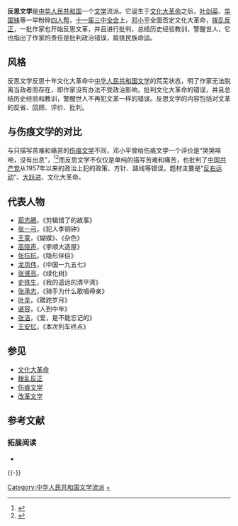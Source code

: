 '''反思文学'''是[[中华人民共和国|中华人民共和国]]一个[[文学|文学]]流派。它诞生于[[文化大革命|文化大革命]]之后，[[叶剑英|叶剑英]]、[[华国锋|华国锋]]等一举粉碎[[四人帮|四人帮]]，[[十一届三中全会|十一届三中全会]]上，[[邓小平|邓小平]]全面否定文化大革命，[[拨乱反正|拨乱反正]]，一批作家也开始反思文革，并且进行批判，总结历史经验教训，警醒世人，它也指出了作家的责任是批判政治错误，肩挑民族命运。

==风格==
反思文学反思十年文化大革命中[[中华人民共和国文学|中华人民共和国文学]]的荒芜状态，明了作家无法脱离当政者而存在，即作家没有办法不受政治影响，批判文化大革命的错误，并且总结历史经验和教训，警醒世人不再犯文革一样的错误。反思文学的内容包括对文革的反省、回顾、评价、批判。

==与伤痕文学的对比==
与只描写苦难和痛苦的[[伤痕文学|伤痕文学]]不同，邓小平曾给伤痕文学一个评价是“哭哭啼啼，没有出息”，<ref>{{cite web |url=http://book.people.com.cn/n/2013/0129/c69360-20363465-2.html |title=邓小平超简洁语言魅力：5个问题答11个字【2】 |accessdate=2013-11-06 |work=人民网 |date=2013-01-29 |archive-date=2016-03-04 |archive-url=https://web.archive.org/web/20160304050459/http://book.people.com.cn/n/2013/0129/c69360-20363465-2.html |dead-url=no }}</ref><ref>{{cite web |url=http://view.news.qq.com/a/20130820/005053.htm |title=陶舜：反思“文革”大讨论不宜再拖 |accessdate=2013-11-06 |date=2013-08-20 |work=腾讯 |archive-date=2016-03-06 |archive-url=https://web.archive.org/web/20160306003146/http://view.news.qq.com/a/20130820/005053.htm |dead-url=no }}</ref>而反思文学不仅仅是单纯的描写苦难和痛苦，也批判了[[中国共产党|中国共产党]]从1957年以来的政治上犯的政策、方针、路线等错误，题材主要是“[[反右运动|反右运动]]”、[[大跃进|大跃进]]、文化大革命。

==代表人物==
*[[茹志鵑|茹志鵑]]，《剪辑错了的故事》
*[[张一弓|张一弓]]，《犯人李铜钟》
*[[王蒙_(作家)|王蒙]]，《蝴蝶》、《杂色》
*[[高晓声|高晓声]]，《李顺大造屋》
*[[张抗抗|张抗抗]]，《隐形伴侣》
*[[龙凤伟|龙凤伟]]，《中国一九五七》
*[[张贤亮|张贤亮]]，《绿化树》
*[[史铁生|史铁生]]，《我的遥远的清平湾》
*[[张承志|张承志]]，《骑手为什么歌唱母亲》
*[[叶辛|叶辛]]，《蹉跎岁月》
*[[谌容|谌容]]，《人到中年》
*[[张洁|张洁]]，《爱，是不能忘记的》
*[[王安忆|王安忆]]，《本次列车终点》

== 参见 ==
* [[文化大革命|文化大革命]]
* [[拨乱反正|拨乱反正]]
* [[伤痕文学|伤痕文学]]
*[[改革文学|改革文学]]

== 参考文献 ==
{{Reflist}}

=== 拓展阅读 ===
* {{cite book |author= |title =《中国近代文学史》第二卷 |date =2001-07-01 |publisher=[[高等教育出版社|高等教育出版社]] |location=北京市 |ISBN =7040095092}}

{{-}}
{{中国近现代文学}}
{{文革题材作品}}

{{DEFAULTSORT:F反}}
[[Category:中华人民共和国文学流派|Category:中华人民共和国文学流派]]
[[Category:文化大革命背景作品|+]]